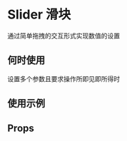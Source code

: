 # Slider 滑块

通过简单拖拽的交互形式实现数值的设置

## 何时使用

设置多个参数且要求操作所即见即所得时

## 使用示例

<!-- Inject Stories -->

## Props

<!-- Inject Props -->
